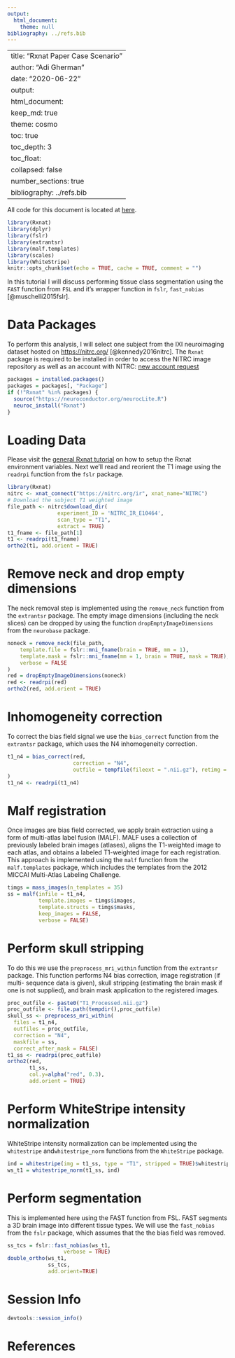 ```yaml
---
output:
  html_document:
    theme: null
bibliography: ../refs.bib
---
```

---
title: "Rxnat Paper Case Scenario"
author: "Adi Gherman"
date: "2020-06-22"
output: 
  html_document:
    keep_md: true
    theme: cosmo
    toc: true
    toc_depth: 3
    toc_float:
      collapsed: false
    number_sections: true      
bibliography: ../refs.bib      
---

All code for this document is located at [here]().

```r
library(Rxnat)
library(dplyr)
library(fslr)
library(extrantsr)
library(malf.templates)
library(scales)
library(WhiteStripe)
knitr::opts_chunk$set(echo = TRUE, cache = TRUE, comment = "")
```


In this tutorial I will discuss performing tissue class segmentation using the `FAST` function from `FSL` and it's wrapper function in `fslr`, `fast_nobias` [@muschelli2015fslr]. 

# Data Packages
To perform this analysis, I will select one subject from the IXI neuroimaging dataset hosted on [https://nitrc.org/](https://nitrc.org/) [@kennedy2016nitrc]. The `Rxnat` package is required to be installed in order to access the NITRC image repository as well as an account with NITRC: [new account request](https://www.nitrc.org/account/register.php)
```r
packages = installed.packages()
packages = packages[, "Package"]
if (!"Rxnat" %in% packages) {
  source("https://neuroconductor.org/neurocLite.R")
  neuroc_install("Rxnat")    
}
```

# Loading Data
Please visit the [general Rxnat tutorial](../rxnat/index.html) on how to setup the Rxnat environment variables. Next we'll read and reorient the T1 image using the `readrpi` function from the `fslr` package.
```r
library(Rxnat)
nitrc <- xnat_connect("https://nitrc.org/ir", xnat_name="NITRC")
# Download the subject T1 weighted image
file_path <- nitrc$download_dir(
                experiment_ID = 'NITRC_IR_E10464',
                scan_type = "T1",
                extract = TRUE)
t1_fname <- file_path[1]
t1 <- readrpi(t1_fname)
ortho2(t1, add.orient = TRUE)
```

# Remove neck and drop empty dimensions
The neck removal step is implemented using the `remove_neck` function from the `extrantsr` package. The empty image dimensions (including the neck slices) can be dropped by using the function `dropEmptyImageDimensions` from the `neurobase` package.
```r
noneck = remove_neck(file_path,
    template.file = fslr::mni_fname(brain = TRUE, mm = 1),
    template.mask = fslr::mni_fname(mm = 1, brain = TRUE, mask = TRUE),
    verbose = FALSE
)
red = dropEmptyImageDimensions(noneck)
red <- readrpi(red)
ortho2(red, add.orient = TRUE)
```

# Inhomogeneity correction
To correct the bias field signal we use the `bias_correct` function from the `extrantsr` package, which uses the N4 inhomogeneity correction.
```r
t1_n4 = bias_correct(red,
                     correction = "N4",
                     outfile = tempfile(fileext = ".nii.gz"), retimg = FALSE
)
t1_n4 <- readrpi(t1_n4)
```

# Malf registration
Once images are bias field corrected, we apply brain extraction using a form of multi-atlas label fusion (MALF). MALF uses a collection of previously labeled brain images (atlases), aligns the T1-weighted image to each atlas, and obtains a labeled T1-weighted image for each registration. This approach is implemented using the `malf` function from the `malf.templates` package, which includes the templates from the 2012 MICCAI Multi-Atlas Labeling Challenge.

```r
timgs = mass_images(n_templates = 35)
ss = malf(infile = t1_n4,
          template.images = timgs$images,
          template.structs = timgs$masks,
          keep_images = FALSE,
          verbose = FALSE)
```

# Perform skull stripping
To do this we use the `preprocess_mri_within` function from the `extrantsr` package. This function performs N4 bias correction, image registration (if multi- sequence data is given), skull stripping (estimating the brain mask if one is not supplied), and brain mask application to the registered images.

```r
proc_outfile <- paste0("T1_Processed.nii.gz")
proc_outfile <- file.path(tempdir(),proc_outfile)
skull_ss <- preprocess_mri_within(
  files = t1_n4,
  outfiles = proc_outfile,
  correction = "N4",
  maskfile = ss,
  correct_after_mask = FALSE)
t1_ss <- readrpi(proc_outfile)
ortho2(red,
       t1_ss,
       col.y=alpha("red", 0.3),
       add.orient = TRUE)
```

# Perform WhiteStripe intensity normalization
WhiteStripe intensity normalization can be implemented using the `whitestripe` and` whitestripe_norm` functions from the `WhiteStripe` package.
```r
ind = whitestripe(img = t1_ss, type = "T1", stripped = TRUE)$whitestripe.ind
ws_t1 = whitestripe_norm(t1_ss, ind)
```

# Perform segmentation
This is implemented here using the FAST function from FSL. FAST segments a 3D brain image into different tissue types. We will use the `fast_nobias` from the `fslr` package, which assumes that the the bias field was removed.
```r
ss_tcs = fslr::fast_nobias(ws_t1,
                  verbose = TRUE)
double_ortho(ws_t1,
             ss_tcs,
             add.orient=TRUE)
```

# Session Info

```r
devtools::session_info()
```

# References
